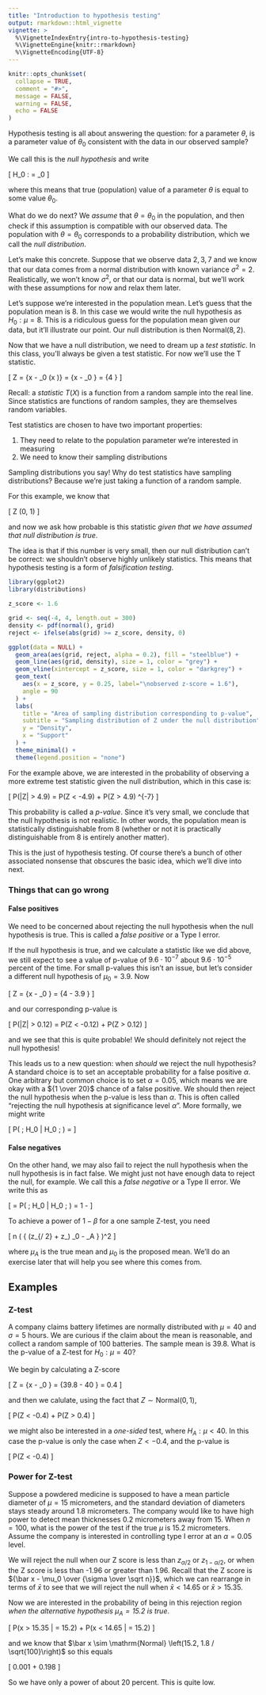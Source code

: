 ```yaml
---
title: "Introduction to hypothesis testing"
output: rmarkdown::html_vignette
vignette: >
  %\VignetteIndexEntry{intro-to-hypothesis-testing}
  %\VignetteEngine{knitr::rmarkdown}
  %\VignetteEncoding{UTF-8}
---
```


```r
knitr::opts_chunk$set(
  collapse = TRUE,
  comment = "#>",
  message = FALSE,
  warning = FALSE,
  echo = FALSE
)
```

Hypothesis testing is all about answering the question: for a parameter $\theta$, is a parameter value of $\theta_0$ consistent with the data in our observed sample?  

We call this is the *null hypothesis* and write

\[
  H_0 : \theta = \theta_0
\]

where this means that true (population) value of a parameter $\theta$ is equal to some value $\theta_0$.

What do we do next? We *assume* that $\theta = \theta_0$ in the population, and then check  if this assumption is compatible with our observed data. The population with $\theta = \theta_0$ corresponds to a probability distribution, which we call the *null distribution*. 

Let's make this concrete. Suppose that we observe data $2, 3, 7$ and we know that our data comes from a normal distribution with known variance $\sigma^2 = 2$. Realistically, we won't know $\sigma^2$, or that our data is normal, but we'll work with these assumptions for now and relax them later.

Let's suppose we're interested in the population mean. Let's guess that the population mean is 8. In this case we would write the null hypothesis as $H_0 : \mu = 8$. This is a ridiculous guess for the population mean given our data, but it'll illustrate our point. Our null distribution is then $\mathrm{Normal}(8, 2)$.

Now that we have a null distribution, we need to dream up a *test statistic*. In this class, you'll always be given a test statistic. For now we'll use the T statistic.

\[
  Z = {\bar x - \mu_0 \over \mathrm{se}\left(\bar x \right)}
    = {\bar x - \mu_0 \over {\sigma \over \sqrt n}}
    = {4 \over \sqrt \frac 23}
    \approx 4.9
\]

Recall: a *statistic* $T(X)$ is a function from a random sample into the real line. Since statistics are functions of random samples, they are themselves random variables.

Test statistics are chosen to have two important properties:

1. They need to relate to the population parameter we're interested in measuring
2. We need to know their sampling distributions

Sampling distributions you say! Why do test statistics have sampling distributions? Because we're just taking a function of a random sample.

For this example, we know that 

\[
  Z \sim \mathrm{Normal}(0, 1)
\]

and now we ask how probable is this statistic *given that we have assumed that null distribution is true*. 

The idea is that if this number is very small, then our null distribution can't be correct: we shouldn't observe highly unlikely statistics. This means that hypothesis testing is a form of *falsification testing*.

```r
library(ggplot2)
library(distributions)

z_score <- 1.6

grid <- seq(-4, 4, length.out = 300)
density <- pdf(normal(), grid)
reject <- ifelse(abs(grid) >= z_score, density, 0)

ggplot(data = NULL) +
  geom_area(aes(grid, reject, alpha = 0.2), fill = "steelblue") +
  geom_line(aes(grid, density), size = 1, color = "grey") +
  geom_vline(xintercept = z_score, size = 1, color = "darkgrey") +
  geom_text(
    aes(x = z_score, y = 0.25, label="\nobserved z-score = 1.6"),
    angle = 90
  ) +
  labs(
    title = "Area of sampling distribution corresponding to p-value",
    subtitle = "Sampling distribution of Z under the null distribution",
    y = "Density",
    x = "Support"
  ) +
  theme_minimal() +
  theme(legend.position = "none")
```

For the example above, we are interested in the probability of observing a more extreme test statistic given the null distribution, which in this case is:

\[
  P(|Z| > 4.9) = P(Z < -4.9) + P(Z > 4.9) 
               \approx 9.6 \cdot 10^{-7}
\]

This probability is called a *p-value*. Since it's very small, we conclude that the null hypothesis is not realistic. In other words, the population mean is statistically distinguishable from 8 (whether or not it is practically distinguishable from 8 is entirely another matter).

This is the just of hypothesis testing. Of course there's a bunch of other associated nonsense that obscures the basic idea, which we'll dive into next.

### Things that can go wrong

#### False positives

We need to be concerned about rejecting the null hypothesis when the null hypothesis is true. This is called a *false positive* or a Type I error.

If the null hypothesis is true, and we calculate a statistic like we did above, we still expect to see a value of p-value of $9.6 \cdot 10^{-7}$ about $9.6 \cdot 10^{-5}$ percent of the time. For small p-values this isn't an issue, but let's consider a different null hypothesis of $\mu_0 = 3.9$. Now

\[
  Z = {\bar x - \mu_0 \over {\sigma \over \sqrt n}}
    = {4 - 3.9 \over \sqrt \frac 23}
    \approx 0.12
\]

and our corresponding p-value is 

\[
  P(|Z| > 0.12) = P(Z < -0.12) + P(Z > 0.12)
                \approx 0.9
\]

and we see that this is quite probable! We should definitely not reject the null hypothesis!

This leads us to a new question: when *should* we reject the null hypothesis? A standard choice is to set an acceptable probability for a false positive $\alpha$. One arbitrary but common choice is to set $\alpha = 0.05$, which means we are okay with a ${1 \over 20}$ chance of a false positive. We should then reject the null hypothesis when the p-value is less than $\alpha$. This is often called "rejecting the null hypothesis at significance level $\alpha$". More formally, we might write

\[
  P(\text{reject} \; H_0 | H_0 \; \text{true}) = \alpha
\]

#### False negatives

On the other hand, we may also fail to reject the null hypothesis when the null hypothesis is in fact false. We might just not have enough data to reject the null, for example. We call this a *false negative* or a Type II error. We write this as


\[
  \text{Power} = P(\text{fail to reject} \; H_0 | H_0 \; \text{false})
               = 1 - \beta
\]

To achieve a power of $1 - \beta$ for a one sample Z-test, you need

\[
  n \approx \left(
    {
      \sigma \cdot (z_{\alpha / 2} + z_\beta) \over
      \mu_0 - \mu_A
    }
  \right)^2
\]

where $\mu_A$ is the true mean and $\mu_0$ is the proposed mean. We'll do an exercise later that will help you see where this comes from.

## Examples

### Z-test

A company claims battery lifetimes are normally distributed with $\mu = 40$ and $\sigma = 5$ hours. We are curious if the claim about the mean is reasonable, and collect a random sample of 100 batteries. The sample mean is 39.8. What is the p-value of a Z-test for $H_0 : \mu = 40$?

We begin by calculating a Z-score

\[
  Z = {\bar x - \mu_0 \over {\sigma \over \sqrt n}}
    = {39.8 - 40 \over {5 \over \sqrt 100}}
    = 0.4
\]

and then we calulate, using the fact that $Z \sim \mathrm{Normal}(0, 1)$,

\[
  P(Z < -0.4) + P(Z > 0.4) \approx 0.69
\]

we might also be interested in a *one-sided* test, where $H_A : \mu < 40$. In this case the p-value is only the case when $Z < -0.4$, and the p-value is

\[
  P(Z < -0.4) \approx 0.34
\]

### Power for Z-test

Suppose a powdered medicine is supposed to have a mean particle diameter of $\mu = 15$ micrometers, and the standard deviation of diameters stays steady around 1.8 micrometers. The company would like to have high power to detect mean thicknesses 0.2 micrometers away from 15. When $n = 100$, what is the power of the test if the true $\mu$ is 15.2 micrometers. Assume the company is interested in controlling type I error at an $\alpha = 0.05$ level.

We will reject the null when our Z score is less than $z_{\alpha / 2}$ or $z_{1 - \alpha / 2}$, or when the Z score is less than -1.96 or greater than 1.96. Recall that the Z score is ${\bar x - \mu_0 \over {\sigma \over \sqrt n}}$, which we can rearrange in terms of $\bar x$ to see that we will reject the null when $\bar x < 14.65$ or $\bar x > 15.35$.

Now we are interested in the probability of being in this rejection region *when the alternative hypothesis $\mu_A = 15.2$ is true*.

<!-- this is magical why are we interested in this -->

\[
  P(\bar x > 15.35 | \mu = 15.2) + P(\bar x < 14.65 | \mu = 15.2)
\]

and we know that $\bar x \sim \mathrm{Normal} \left(15.2, 1.8 / \sqrt{100}\right)$ so this equals

\[
  0.001 + 0.198 \approx 0.199
\]

So we have only a power of about 20 percent. This is quite low.


